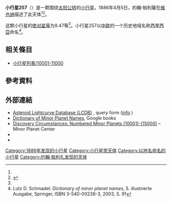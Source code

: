 {{Infobox planet
 | minorplanet     = yes
 | name            = 257 Silesia
 | background      = #D6D6D6
 | image = 
 | image_size      = 
 | caption         =
 | discovery_ref   =  <ref name="MPC-object" />
 | discoverer      = [[約翰·帕利薩|約翰·帕利薩]]
 | discovery_site  = [[维也纳|维也纳]]
 | discovered      = 1886年4月5日
 | mpc_name        = 257 Silesia
 | alt_names       = 257 Silesia
 | pronounced      = 
 | named_after     = <ref name="MPC-object" />
 | mp_category     = [[主帶小行星|主帶小行星]] <ref name="MPC-object" /><ref name="jpldata" />
 | orbit_ref       = <ref name="a">[http://ssd.jpl.nasa.gov/sbdb.cgi?sstr=257 257] {{Wayback|url=http://ssd.jpl.nasa.gov/sbdb.cgi?sstr=257 |date=20201021220054 }}，小行星數據庫瀏覽器（JPL Small-Body Database Browser）－[[美国国家航空航天局|美国国家航空航天局]]喷气推进实验室</ref>
 | epoch           = 2018-03-23.0（[[儒略日|JD]] 2458200.5）
 | uncertainty     = 0
 | observation_arc = 
 | aphelion = {{convert|3.471|AU|km|3|abbr=on|lk=out}}
 | perihelion      = {{convert|2.7774252|AU|km|3|abbr=on}}
 | semimajor       = 3.1240376
 | eccentricity    = 0.1109502
 | period          = 5.52[[儒略年|yr]]
 | mean_anomaly    = 137.02845[[度|°]]
 | mean_motion     = {{Deg2DMS|0.17849640|sup=ms}} / day
 | inclination     = 3.63309
 | asc_node        = 34.37544°
 | arg_peri        = 28.44088
 | mean_diameter   = 
 | rotation        = 
 | albedo          =
 | spectral_type   =
 | abs_magnitude   = 9.47<ref name="jpldata" />
}}
'''小行星257'''（{{lang-en|257 Silesia}}）是一颗围绕[[太阳|太阳]][[公转|公转]]的[[小行星|小行星]]。1886年4月5日，約翰·帕利薩在[[维也纳|维也纳]]描述了此天体<ref name="a" /><ref>{{cite news|title=小行星列表|url=http://cfa-www.harvard.edu/iau/lists/NumberedMPs.txt|accessdate=2018-10-19|newspaper=哈佛大学|archive-date=2008-05-17|archive-url=https://web.archive.org/web/20080517010638/http://cfa-www.harvard.edu/iau/lists/NumberedMPs.txt|dead-url=no}}</ref>。

这颗小行星的[[绝对星等|绝对星等]]为9.47等<ref name="a" />。小行星257以[[中欧|中欧]]的一个历史地域名称[[西里西亞|西里西亞]]命名<ref name="Schmadel2003">Lutz D. Schmadel: ''Dictionary of minor planet names'', 5. illustrierte Ausgabe, Springer, ISBN 3-540-00238-3, 2003, S. 91</ref>。

== 相关條目 ==
*[[小行星列表/10001-11000|小行星列表/10001-11000]]

== 參考資料 ==
{{reflist|refs=

<ref name="jpldata">{{cite web
 |type         = 2018-01-26 last obs.
 |title        = JPL Small-Body Database Browser:257 Silesia-257 Silesia
 |url          = https://ssd.jpl.nasa.gov/sbdb.cgi?sstr=257
 |publisher    = [[Jet_Propulsion_Laboratory|Jet Propulsion Laboratory]]
 |accessdate   = 28 March 2018
 |archive-date = 2020-10-21
 |archive-url  = https://web.archive.org/web/20201021220054/https://ssd.jpl.nasa.gov/sbdb.cgi?sstr=257
 |dead-url     = no
}}</ref>

<ref name="MPC-object">{{cite web
  |title      = 257 Silesia
  |work      = Minor Planet Center
  |url      = https://www.minorplanetcenter.net/db_search/show_object?object_id=257
  |accessdate      = 28 March 2018
  |archive-date      = 2016-03-04
  |archive-url      = https://web.archive.org/web/20160304131116/http://minorplanetcenter.net/db_search/show_object?object_id=257
  |dead-url      = no
  }}</ref>

}}

==  外部連結 ==
* [http://www.minorplanet.info/PHP/lcdbsummaryquery.php Asteroid Lightcurve Database (LCDB)] {{Wayback|url=http://www.minorplanet.info/PHP/lcdbsummaryquery.php |date=20171210173955 }}, query form ([http://www.minorplanet.info/lightcurvedatabase.html info] {{Wayback|url=http://www.minorplanet.info/lightcurvedatabase.html |date=20171216050541 }})
* [https://books.google.com/books?id=aeAg1X7afOoC&pg Dictionary of Minor Planet Names], Google books
* [http://www.minorplanetcenter.net/iau/lists/NumberedMPs010001.html Discovery Circumstances: Numbered Minor Planets (10001)-(15000)] {{Wayback|url=http://www.minorplanetcenter.net/iau/lists/NumberedMPs010001.html |date=20180612162317 }} – Minor Planet Center
* {{AstDys|257}}
* {{JPL small body}}

{{Minor Planet Number|[[小行星256|小行星256]]|[[小行星258|小行星258]]}}
{{小天体}}

[[Category:1886年发现的小行星|Category:1886年发现的小行星]]
[[Category:小行星带天体|Category:小行星带天体]]
[[Category:以地名命名的小行星|Category:以地名命名的小行星]]
[[Category:约翰·帕利扎发现的天体|Category:约翰·帕利扎发现的天体]]


{{Beltasteroid-stub}}